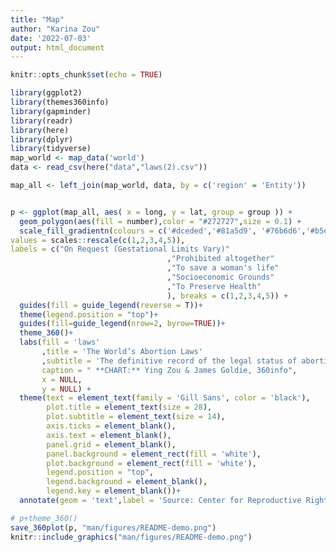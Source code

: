 ```yaml
---
title: "Map"
author: "Karina Zou"
date: '2022-07-03'
output: html_document
---
```


```r
knitr::opts_chunk$set(echo = TRUE)
```


```r
library(ggplot2)
library(themes360info)
library(gapminder)
library(readr)
library(here)
library(dplyr)
library(tidyverse)
map_world <- map_data('world')
data <- read_csv(here("data","laws(2).csv"))

map_all <- left_join(map_world, data, by = c('region' = 'Entity'))


p <- ggplot(map_all, aes( x = long, y = lat, group = group )) +
  geom_polygon(aes(fill = number),color = "#272727",size = 0.1) +
  scale_fill_gradientn(colours = c('#dceded','#81a5d9', '#76b6d6','#b5e6e5','#8ed1dc'),#1,5,4,2,3
values = scales::rescale(c(1,2,3,4,5)),
labels = c("On Request (Gestational Limits Vary)"
                                   ,"Prohibited altogether"
                                   ,"To save a woman's life"
                                   ,"Socioeconomic Grounds"
                                   ,"To Preserve Health"
                                   ), breaks = c(1,2,3,4,5)) +
  guides(fill = guide_legend(reverse = T))+
  theme(legend.position = "top")+
  guides(fill=guide_legend(nrow=2, byrow=TRUE))+
  theme_360()+
  labs(fill = 'laws'
       ,title = 'The World’s Abortion Laws'
       ,subtitle = 'The definitive record of the legal status of abortion in countries across the globe',
       caption = " **CHART:** Ying Zou & James Goldie, 360info",
       x = NULL,
       y = NULL) +
  theme(text = element_text(family = 'Gill Sans', color = 'black'),
        plot.title = element_text(size = 28),
        plot.subtitle = element_text(size = 14),
        axis.ticks = element_blank(),
        axis.text = element_blank(),
        panel.grid = element_blank(),
        panel.background = element_rect(fill = 'white'),
        plot.background = element_rect(fill = 'white'),
        legend.position = "top",
        legend.background = element_blank(),
        legend.key = element_blank())+
  annotate(geom = 'text',label = 'Source: Center for Reproductive Rights (1992-2021)',x = -80, y = -60,size = 3,family = 'Gill Sans',color = 'black',hjust = 'left')

# p+theme_360()
save_360plot(p, "man/figures/README-demo.png")
knitr::include_graphics("man/figures/README-demo.png")
```

